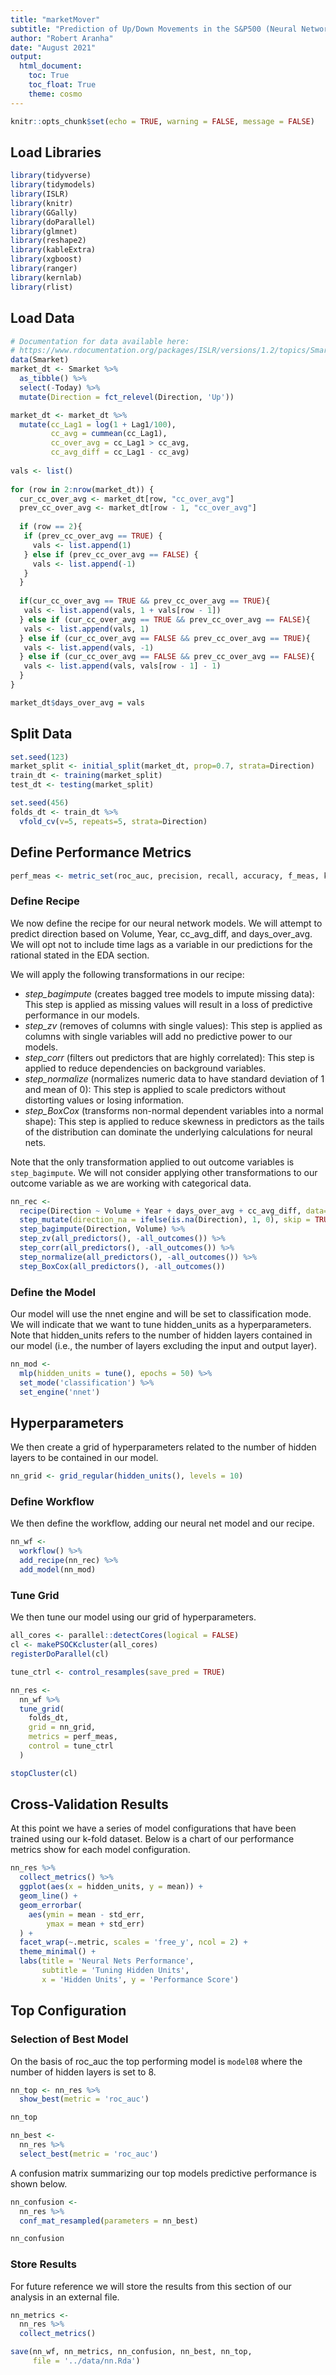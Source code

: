 ```yaml
---
title: "marketMover"
subtitle: "Prediction of Up/Down Movements in the S&P500 (Neural Networks)"
author: "Robert Aranha"
date: "August 2021"
output: 
  html_document:
    toc: True
    toc_float: True
    theme: cosmo
---
```


```r
knitr::opts_chunk$set(echo = TRUE, warning = FALSE, message = FALSE)
```

## Load Libraries

```r
library(tidyverse)
library(tidymodels)
library(ISLR)
library(knitr)
library(GGally)
library(doParallel)
library(glmnet)
library(reshape2)
library(kableExtra)
library(xgboost)
library(ranger)
library(kernlab)
library(rlist)
```

## Load Data

```r
# Documentation for data available here:
# https://www.rdocumentation.org/packages/ISLR/versions/1.2/topics/Smarket
data(Smarket)
market_dt <- Smarket %>%
  as_tibble() %>%
  select(-Today) %>%
  mutate(Direction = fct_relevel(Direction, 'Up'))

market_dt <- market_dt %>%
  mutate(cc_Lag1 = log(1 + Lag1/100),
         cc_avg = cummean(cc_Lag1),
         cc_over_avg = cc_Lag1 > cc_avg,
         cc_avg_diff = cc_Lag1 - cc_avg)
 
vals <- list()
 
for (row in 2:nrow(market_dt)) {
  cur_cc_over_avg <- market_dt[row, "cc_over_avg"]
  prev_cc_over_avg <- market_dt[row - 1, "cc_over_avg"]
  
  if (row == 2){
   if (prev_cc_over_avg == TRUE) {
     vals <- list.append(1)
   } else if (prev_cc_over_avg == FALSE) {
     vals <- list.append(-1)
   }
  }
  
  if(cur_cc_over_avg == TRUE && prev_cc_over_avg == TRUE){
   vals <- list.append(vals, 1 + vals[row - 1])
  } else if (cur_cc_over_avg == TRUE && prev_cc_over_avg == FALSE){
   vals <- list.append(vals, 1)   
  } else if (cur_cc_over_avg == FALSE && prev_cc_over_avg == TRUE){
   vals <- list.append(vals, -1)   
  } else if (cur_cc_over_avg == FALSE && prev_cc_over_avg == FALSE){
   vals <- list.append(vals, vals[row - 1] - 1)   
  }
}

market_dt$days_over_avg = vals
```

## Split Data

```r
set.seed(123)
market_split <- initial_split(market_dt, prop=0.7, strata=Direction)
train_dt <- training(market_split)
test_dt <- testing(market_split)

set.seed(456)
folds_dt <- train_dt %>%
  vfold_cv(v=5, repeats=5, strata=Direction)
```

## Define Performance Metrics

```r
perf_meas <- metric_set(roc_auc, precision, recall, accuracy, f_meas, kap)
```

### Define Recipe

We now define the recipe for our neural network models. We will attempt to predict direction based on Volume, Year, cc_avg_diff, and days_over_avg. We will opt not to include time lags as a variable in our predictions for the rational stated in the EDA section.

We will apply the following transformations in our recipe:

+ *step_bagimpute* (creates bagged tree models to impute missing data): This step is applied as missing values will result in a loss of predictive performance in our models.
+ *step_zv* (removes of columns with single values): This step is applied as columns with single variables will add no predictive power to our models.
+ *step_corr* (filters out predictors that are highly correlated):  This step is applied to reduce dependencies on background variables.
+ *step_normalize* (normalizes numeric data to have standard deviation of 1 and mean of 0):  This step is applied to scale predictors without distorting values or losing information.
+ *step_BoxCox* (transforms non-normal dependent variables into a normal shape): This step is applied to reduce skewness in predictors as the tails of the distribution can dominate the underlying calculations for neural nets.

Note that the only transformation applied to out outcome variables is ``step_bagimpute``. We will not consider applying other transformations to our outcome variable as we are working with categorical data.  

```r
nn_rec <- 
  recipe(Direction ~ Volume + Year + days_over_avg + cc_avg_diff, data=train_dt) %>%
  step_mutate(direction_na = ifelse(is.na(Direction), 1, 0), skip = TRUE)%>%
  step_bagimpute(Direction, Volume) %>%
  step_zv(all_predictors(), -all_outcomes()) %>%
  step_corr(all_predictors(), -all_outcomes()) %>%
  step_normalize(all_predictors(), -all_outcomes()) %>%
  step_BoxCox(all_predictors(), -all_outcomes())
```

### Define the Model

Our model will use the nnet engine and will be set to classification mode. We will indicate that we want to tune hidden_units as a hyperparameters. Note that hidden_units refers to the number of hidden layers contained in our model (i.e., the number of layers excluding the input and output layer).

```r
nn_mod <- 
  mlp(hidden_units = tune(), epochs = 50) %>%
  set_mode('classification') %>%
  set_engine('nnet')
```

## Hyperparameters

We then create a grid of hyperparameters related to the number of hidden layers to be contained in our model.

```r
nn_grid <- grid_regular(hidden_units(), levels = 10)
```

### Define Workflow

We then define the workflow, adding our neural net model and our recipe.

```r
nn_wf <- 
  workflow() %>%
  add_recipe(nn_rec) %>%
  add_model(nn_mod)
```

### Tune Grid

We then tune our model using our grid of hyperparameters.

```r
all_cores <- parallel::detectCores(logical = FALSE)
cl <- makePSOCKcluster(all_cores)
registerDoParallel(cl)
```

```r
tune_ctrl <- control_resamples(save_pred = TRUE)

nn_res <-
  nn_wf %>%
  tune_grid(
    folds_dt, 
    grid = nn_grid,
    metrics = perf_meas, 
    control = tune_ctrl
  )
```

```r
stopCluster(cl)
```

## Cross-Validation Results

At this point we have a series of model configurations that have been trained using our k-fold dataset. Below is a chart of our performance metrics show for each model configuration.

```r
nn_res %>%
  collect_metrics() %>%
  ggplot(aes(x = hidden_units, y = mean)) +
  geom_line() +
  geom_errorbar(
    aes(ymin = mean - std_err,
        ymax = mean + std_err)
  ) +
  facet_wrap(~.metric, scales = 'free_y', ncol = 2) +
  theme_minimal() + 
  labs(title = 'Neural Nets Performance', 
       subtitle = 'Tuning Hidden Units', 
       x = 'Hidden Units', y = 'Performance Score')
```

## Top Configuration

### Selection of Best Model

On the basis of roc_auc the top performing model is ``model08`` where the number of hidden layers is set to 8.

```r
nn_top <- nn_res %>%
  show_best(metric = 'roc_auc')

nn_top
```

```r
nn_best <- 
  nn_res %>%
  select_best(metric = 'roc_auc')
```

A confusion matrix summarizing our top models predictive performance is shown below.

```r
nn_confusion <-
  nn_res %>%
  conf_mat_resampled(parameters = nn_best)

nn_confusion
```

### Store Results

For future reference we will store the results from this section of our analysis in an external file.

```r
nn_metrics <-
  nn_res %>%
  collect_metrics()
```

```r
save(nn_wf, nn_metrics, nn_confusion, nn_best, nn_top,
     file = '../data/nn.Rda')
```
